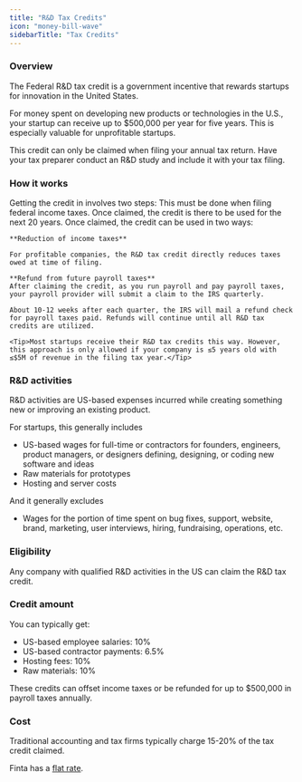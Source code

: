 ```yaml
---
title: "R&D Tax Credits"
icon: "money-bill-wave"
sidebarTitle: "Tax Credits"
---
```


### Overview
The Federal R&D tax credit is a government incentive that rewards startups for innovation in the United States.

For money spent on developing new products or technologies in the U.S., your startup can receive up to $500,000 per year for five years. This is especially valuable for unprofitable startups.

This credit can only be claimed when filing your annual tax return. Have your tax preparer conduct an R&D study and include it with your tax filing.


### How it works
Getting the credit in involves two steps:
<Steps>
  <Step title="Claim the credit">
    This must be done when filing federal income taxes. Once claimed, the credit is there to be used for the next 20 years.
  </Step>
  <Step title="Use the credit">
    Once claimed, the credit can be used in two ways:
    
    **Reduction of income taxes**
    
    For profitable companies, the R&D tax credit directly reduces taxes owed at time of filing. 
  
    **Refund from future payroll taxes**
    After claiming the credit, as you run payroll and pay payroll taxes, your payroll provider will submit a claim to the IRS quarterly.
    
    About 10-12 weeks after each quarter, the IRS will mail a refund check for payroll taxes paid. Refunds will continue until all R&D tax credits are utilized.

    <Tip>Most startups receive their R&D tax credits this way. However, this approach is only allowed if your company is ≤5 years old with ≤$5M of revenue in the filing tax year.</Tip>
  </Step>
</Steps>

### R&D activities
R&D activities are US-based expenses incurred while creating something new or improving an existing product.
    
For startups, this generally includes
- US-based wages for full-time or contractors for founders, engineers, product managers, or designers defining, designing, or coding new software and ideas
- Raw materials for prototypes
- Hosting and server costs
    
And it generally excludes
- Wages for the portion of time spent on bug fixes, support, website, brand, marketing, user interviews, hiring, fundraising, operations, etc.

### Eligibility
Any company with qualified R&D activities in the US can claim the R&D tax credit.

### Credit amount
You can typically get:
- US-based employee salaries: 10%
- US-based contractor payments: 6.5%
- Hosting fees: 10%
- Raw materials: 10%

These credits can offset income taxes or be refunded for up to $500,000 in payroll taxes annually.

### Cost
Traditional accounting and tax firms typically charge 15-20% of the tax credit claimed.

Finta has a [flat rate](https://www.finta.com/pricing).
